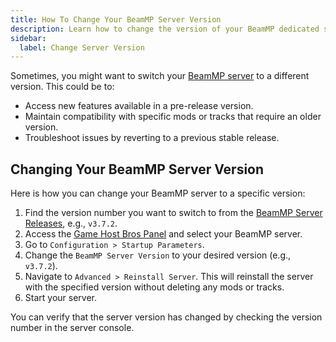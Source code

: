 ```yaml
---
title: How To Change Your BeamMP Server Version
description: Learn how to change the version of your BeamMP dedicated server to run an older or pre-release version.
sidebar:
  label: Change Server Version
---
```


Sometimes, you might want to switch your [BeamMP server](https://www.gamehostbros.com/beammp-server-hosting/) to a different version. This could be to:

- Access new features available in a pre-release version.
- Maintain compatibility with specific mods or tracks that require an older version.
- Troubleshoot issues by reverting to a previous stable release.

## Changing Your BeamMP Server Version

Here is how you can change your BeamMP server to a specific version:
<Steps>
1. Find the version number you want to switch to from the [BeamMP Server Releases](https://github.com/BeamMP/BeamMP-Server/releases), e.g., `v3.7.2`.
2. Access the [Game Host Bros Panel](https://panel.gamehostbros.com/) and select your BeamMP server.
3. Go to `Configuration > Startup Parameters`.
4. Change the `BeamMP Server Version` to your desired version (e.g., `v3.7.2`).
5. Navigate to `Advanced > Reinstall Server`. This will reinstall the server with the specified version without deleting any mods or tracks.
6. Start your server.
</Steps>
You can verify that the server version has changed by checking the version number in the server console.
